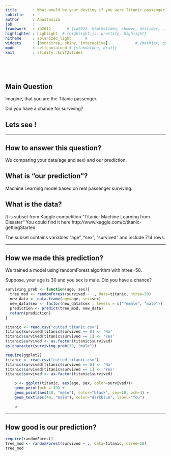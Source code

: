 ```yaml
---
title       : What would be your destiny if you were Titanic passenger?
subtitle    : 
author      : Anastasiia
job         : 
framework   : io2012       # {io2012, html5slides, shower, dzslides, ...}
highlighter : highlight  # {highlight.js, prettify, highlight}
hitheme     : solarized_light      # 
widgets     : [bootstrap, shiny, interactive]            # {mathjax, quiz, bootstrap}
mode        : selfcontained # {standalone, draft}
knit        : slidify::knit2slides



---
```


## Main Question


Imagine, that you are the Titanic passenger.

Did you have a chance for surviving?



<h2>Lets see !</h2>


---

## How to answer this question?

We comparing your data(age and sex) and our prediction. 





<h2> What is "our prediction"? </h2>

Machine Learning model based on real passenger surviving.

<h2> What is the data? </h2>

It is subset from Kaggle competition "Titanic: Machine Learning from Disaster"
You could find it here http://www.kaggle.com/c/titanic-gettingStarted.

The subset contains variables "age", "sex", "survived" and include 714 rows.



---


## How we made this prediction?
We trained a model using randomForest algorithm with ntree=50.

Suppose, your age is 30 and you sex is male.
Did you have a chance?

```r
surviving_prob <- function(age, sex){
  tree_mod <- randomForest(survived ~ ., data=titanic, ntree=50)  
  new_data <- data.frame(age=age, sex=sex)
  new_data$sex <- factor(new_data$sex , levels = c("female", "male"))
  prediction <- predict(tree_mod, new_data)
  return(prediction)
}

titanic <- read.csv("cutted_titanic.csv")
titanic$survived[titanic$survived == 0] <- 'No'
titanic$survived[titanic$survived == 1] <- 'Yes'
titanic$survived <- as.factor(titanic$survived)
as.character(surviving_prob(30, "male"))

```

```r
require(ggplot2)
titanic <- read.csv("cutted_titanic.csv")
titanic$survived[titanic$survived == 0] <- 'No'
titanic$survived[titanic$survived == 1] <- 'Yes'
titanic$survived <- as.factor(titanic$survived)

    p <- ggplot(titanic, aes(age, sex, color=survived))+
    geom_point(pch = 19) +
    geom_point(aes(30, "male"), color="black", cex=10, pch=4) +
    geom_text(aes(40, "male"), color="darkblue", label="You")

    p

```



---

## How good is our prediction?

```r
require(randomForest)
tree_mod <- randomForest(survived ~ ., data=titanic, ntree=50)
tree_mod

```

